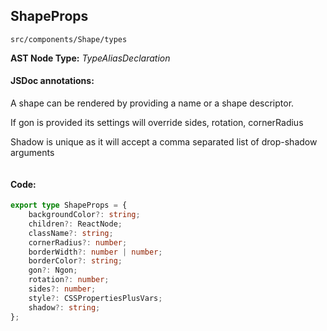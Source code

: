
<Meta title="src/components/Shape/types" />

## ShapeProps
`src/components/Shape/types`

**AST Node Type:** *TypeAliasDeclaration*

#### JSDoc annotations:

A shape can be rendered by providing a name or a shape descriptor.

If gon is provided its settings will override sides, rotation, cornerRadius

Shadow is unique as it will accept a comma separated list of drop-shadow arguments

```bash

```

#### Code:

```ts
export type ShapeProps = {
    backgroundColor?: string;
    children?: ReactNode;
    className?: string;
    cornerRadius?: number;
    borderWidth?: number | number;
    borderColor?: string;
    gon?: Ngon;
    rotation?: number;
    sides?: number;
    style?: CSSPropertiesPlusVars;
    shadow?: string;
};

```

